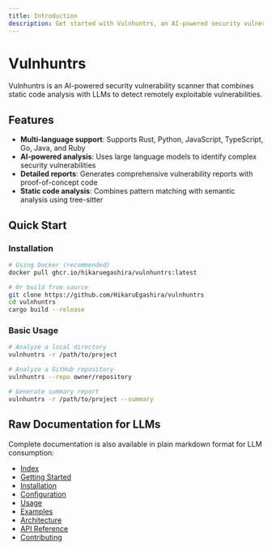 ```yaml
---
title: Introduction
description: Get started with Vulnhuntrs, an AI-powered security vulnerability scanner
---
```


# Vulnhuntrs

Vulnhuntrs is an AI-powered security vulnerability scanner that combines static code analysis with LLMs to detect remotely exploitable vulnerabilities.

## Features

- **Multi-language support**: Supports Rust, Python, JavaScript, TypeScript, Go, Java, and Ruby
- **AI-powered analysis**: Uses large language models to identify complex security vulnerabilities
- **Detailed reports**: Generates comprehensive vulnerability reports with proof-of-concept code
- **Static code analysis**: Combines pattern matching with semantic analysis using tree-sitter

## Quick Start

### Installation

```bash
# Using Docker (recommended)
docker pull ghcr.io/hikaruegashira/vulnhuntrs:latest

# Or build from source
git clone https://github.com/HikaruEgashira/vulnhuntrs
cd vulnhuntrs
cargo build --release
```

### Basic Usage

```bash
# Analyze a local directory
vulnhuntrs -r /path/to/project

# Analyze a GitHub repository
vulnhuntrs --repo owner/repository

# Generate summary report
vulnhuntrs -r /path/to/project --summary
```

## Raw Documentation for LLMs

Complete documentation is also available in plain markdown format for LLM consumption:

- [Index](/docs/raw/index.md)
- [Getting Started](/docs/raw/getting-started.md)
- [Installation](/docs/raw/installation.md)
- [Configuration](/docs/raw/configuration.md)
- [Usage](/docs/raw/usage.md)
- [Examples](/docs/raw/examples.md)
- [Architecture](/docs/raw/architecture.md)
- [API Reference](/docs/raw/api.md)
- [Contributing](/docs/raw/contributing.md)